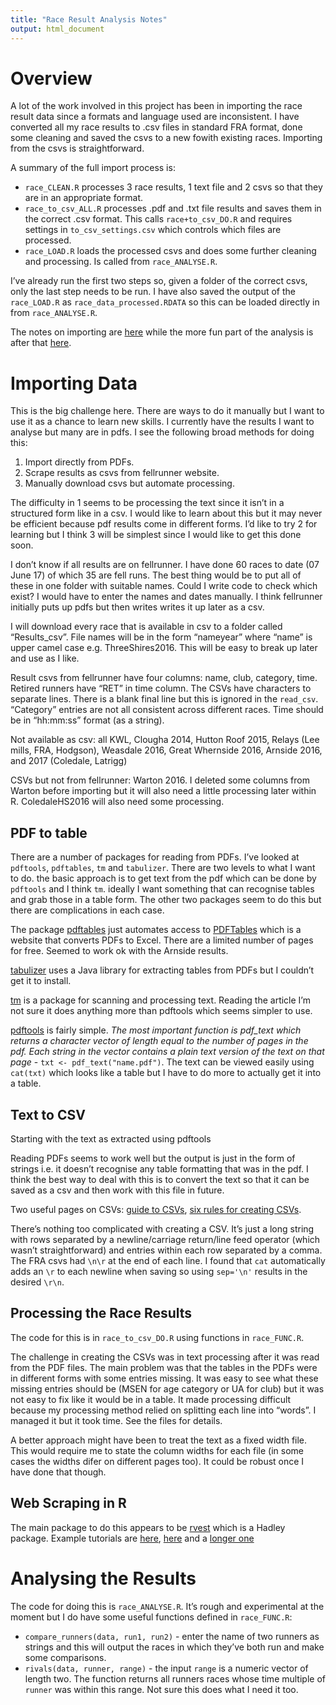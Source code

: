 ```yaml
---
title: "Race Result Analysis Notes"
output: html_document
---
```

# Overview

A lot of the work involved in this project has been in importing the race result data since a formats and language used are inconsistent. I have converted all my race results to .csv files in standard FRA format, done some cleaning and saved the csvs to a new fowith existing races. Importing from the csvs is straightforward. 

A summary of the full import process is:

* `race_CLEAN.R` processes 3 race results, 1 text file and 2 csvs so that they are in an appropriate format.
* `race_to_csv_ALL.R` processes .pdf and .txt file results and saves them in the correct .csv format. This calls `race+to_csv_DO.R` and requires settings in `to_csv_settings.csv` which controls which files are processed.
* `race_LOAD.R` loads the processed csvs and does some further cleaning and processing. Is called from `race_ANALYSE.R`.

I've already run the first two steps so, given a folder of the correct csvs, only the last step needs to be run. I have also saved the output of the `race_LOAD.R` as `race_data_processed.RDATA` so this can be loaded directly in from `race_ANALYSE.R`. 

The notes on importing are [here](#import) while the more fun part of the analysis is after that [here](#analysis).


<a id="import"></a>

# Importing Data 

This is the big challenge here. There are ways to do it manually but I want to use it as a chance to learn new skills. I currently have the results I want to analyse but many are in pdfs. I see the following broad methods for doing this:

1. Import directly from PDFs. 
2. Scrape results as csvs from fellrunner website.
3. Manually download csvs but automate processing.

The difficulty in 1 seems to be processing the text since it isn't in a structured form like in a csv. I would like to learn about this but it may never be efficient because pdf results come in different forms. I'd like to try 2 for learning but I think 3 will be simplest since I would like to get this done soon.

I don't know if all results are on fellrunner. I have done 60 races to date (07 June 17) of which 35 are fell runs. The best thing would be to put all of these in one folder with suitable names. Could I write code to check which exist? I would have to enter the names and dates manually. I think fellrunner initially puts up pdfs but then writes writes it up later as a csv.

I will download every race that is available in csv to a folder called "Results_csv". File names will be in the form "nameyear" where "name" is upper camel case e.g. ThreeShires2016. This will be easy to break up later and use as I like.

Result csvs from fellrunner have four columns: name, club, category, time. Retired runners have "RET" in time column. The CSVs have \r\n characters to separate lines. There is a blank final line but this is ignored in the `read_csv`. "Category" entries are not all consistent across different races. Time should be in "hh:mm:ss" format (as a string).

Not available as csv: all KWL, Clougha 2014, Hutton Roof 2015, Relays (Lee mills, FRA, Hodgson), Weasdale 2016, Great Whernside 2016, Arnside 2016, and 2017 (Coledale, Latrigg)

CSVs but not from fellrunner: Warton 2016. I deleted some columns from Warton before importing but it will also need a little processing later within R. ColedaleHS2016 will also need some processing.

## PDF to table

There are a number of packages for reading from PDFs. I've looked at `pdftools`, `pdftables`, `tm` and `tabulizer`. There are two levels to what I want to do. the basic approach is to get text from the pdf which can be done by `pdftools` and I think `tm`. ideally I want something that can recognise tables and grab those in a table form. The other two packages seem to do this but there are complications in each case.

The package [pdftables](https://github.com/expersso/pdftables) just automates access to [PDFTables](https://pdftables.com/) which is a website that converts PDFs to Excel. There are a limited number of pages for free. Seemed to work ok with the Arnside results.

[tabulizer](https://github.com/ropensci/tabulizer) uses a Java library for extracting tables from PDFs but I couldn't get it to install.

[tm](http://data.library.virginia.edu/reading-pdf-files-into-r-for-text-mining/) is a package for scanning and processing text. Reading the article I'm not sure it does anything more than pdftools which seems simpler to use.

[pdftools](https://www.r-bloggers.com/introducing-pdftools-a-fast-and-portable-pdf-extractor/) is fairly simple. *The most important function is pdf_text which returns a character vector of length equal to the number of pages in the pdf. Each string in the vector contains a plain text version of the text on that page* - `txt <- pdf_text("name.pdf")`. The text can be viewed easily using `cat(txt)` which looks like a table but I have to do more to actually get it into a table.

## Text to CSV

Starting with the text as extracted using pdftools

Reading PDFs seems to work well but the output is just in the form of strings i.e. it doesn't recognise any table formatting that was in the pdf. I think the best way to deal with this is to convert the text so that it can be saved as a csv and then work with this file in future.

Two useful pages on CSVs: [guide to CSVs](http://frictionlessdata.io/guides/csv/), [six rules for creating CSVs](http://www.thoughtspot.com/blog/6-rules-creating-valid-csv-files).

There's nothing too complicated with creating a CSV. It's just a long string with rows separated by a newline/carriage return/line feed operator (which wasn't straightforward) and entries within each row separated by a comma. The FRA csvs had `\n\r` at the end of each line. I found that `cat` automatically adds an `\r` to each newline when saving so using `sep='\n'` results in the desired `\r\n`.

## Processing the Race Results

The code for this is in `race_to_csv_DO.R` using functions in `race_FUNC.R`.

The challenge in creating the CSVs was in text processing after it was read from the PDF files. The main problem was that the tables in the PDFs were in different forms with some entries missing. It was easy to see what these missing entries should be (MSEN for age category or UA for club) but it was not easy to fix like it would be in a table. It made processing difficult because my processing method relied on splitting each line into "words". I managed it but it took time. See the files for details.

A better approach might have been to treat the text as a fixed width file. This would require me to state the column widths for each file (in some cases the widths difer on different pages too). It could be robust once I have done that though.

## Web Scraping in R

The main package to do this appears to be [rvest](https://cran.r-project.org/web/packages/rvest/index.html) which is a Hadley package. Example tutorials are [here](https://rpubs.com/Radcliffe/superbowl), [here](https://blog.rstudio.org/2014/11/24/rvest-easy-web-scraping-with-r/) and a [longer one](https://www.analyticsvidhya.com/blog/2017/03/beginners-guide-on-web-scraping-in-r-using-rvest-with-hands-on-knowledge/)

<a id="analysis"></a>

# Analysing the Results

The code for doing this is `race_ANALYSE.R`. It's rough and experimental at the moment but I do have some useful functions defined in `race_FUNC.R`:

* `compare_runners(data, run1, run2)` - enter the name of two runners as strings and this will output the races in which they've both run and make some comparisons.
* `rivals(data, runner, range)` - the input `range` is a numeric vector of length two. The function returns all runners races whose time multiple of `runner` was within this range. Not sure this does what I need it too.
